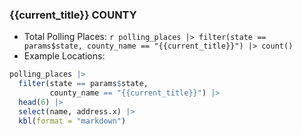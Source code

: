 ### {{current_title}} COUNTY

* Total Polling Places: `r polling_places |> filter(state == params$state, county_name == "{{current_title}}") |> count()`
* Example Locations:

```r
polling_places |> 
  filter(state == params$state, 
         county_name == "{{current_title}}") |> 
  head(6) |> 
  select(name, address.x) |> 
  kbl(format = "markdown")
```